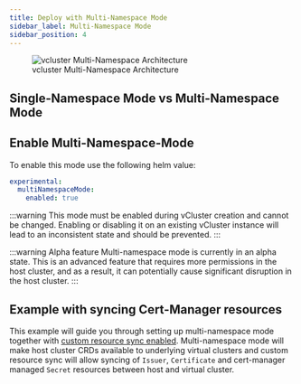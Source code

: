 ```yaml
---
title: Deploy with Multi-Namespace Mode
sidebar_label: Multi-Namespace Mode
sidebar_position: 4
---
```




<figure>
  <img src="/docs/media/diagrams/vcluster-multinamespace-architecture.svg" alt="vcluster Multi-Namespace Architecture" />
  <figcaption>vcluster Multi-Namespace Architecture</figcaption>
</figure>


<MultiNamespaceModeExplanation />

## Single-Namespace Mode vs Multi-Namespace Mode

<SingleVsMultiNamespace />

## Enable Multi-Namespace-Mode

To enable this mode use the following helm value:

```yaml {"excludeFromRunAll": "true"}
experimental:
  multiNamespaceMode:
    enabled: true
```

:::warning This mode must be enabled during vCluster creation and cannot be changed.
Enabling or disabling it on an existing vCluster instance will lead to an inconsistent state and should be prevented.
:::

:::warning Alpha feature
Multi-namespace mode is currently in an alpha state. This is an advanced feature that requires more permissions in the host cluster, and as a result, it can potentially cause significant disruption in the host cluster.
:::

## Example with syncing Cert-Manager resources

<ProAdmonition/>

<CertManagerExample />

This example will guide you through setting up multi-namespace mode together with [custom resource sync enabled](../../configure/vcluster-yaml/sync/to-host/advanced/custom-resources). Multi-namespace mode will make host cluster CRDs available to underlying virtual clusters and custom resource sync will allow syncing of `Issuer`, `Certificate` and cert-manager managed `Secret` resources between host and virtual cluster.



